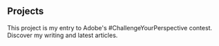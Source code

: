 ## Projects

<ProjectCard title="Freiheit" link="https://www.behance.net/gallery/58937147/Freiheit" bg="linear-gradient(to right, #D4145A 0%, #FBB03B 100%)">
This project is my entry to Adobe's #ChallengeYourPerspective contest.
</ProjectCard>

<ProjectCard title="Medium" link="https://www.medium.com/@LeonieSalawa" bg="linear-gradient(to right, #D4145A 0%, #FBB03B 100%)">
Discover my writing and latest articles.
</ProjectCard>